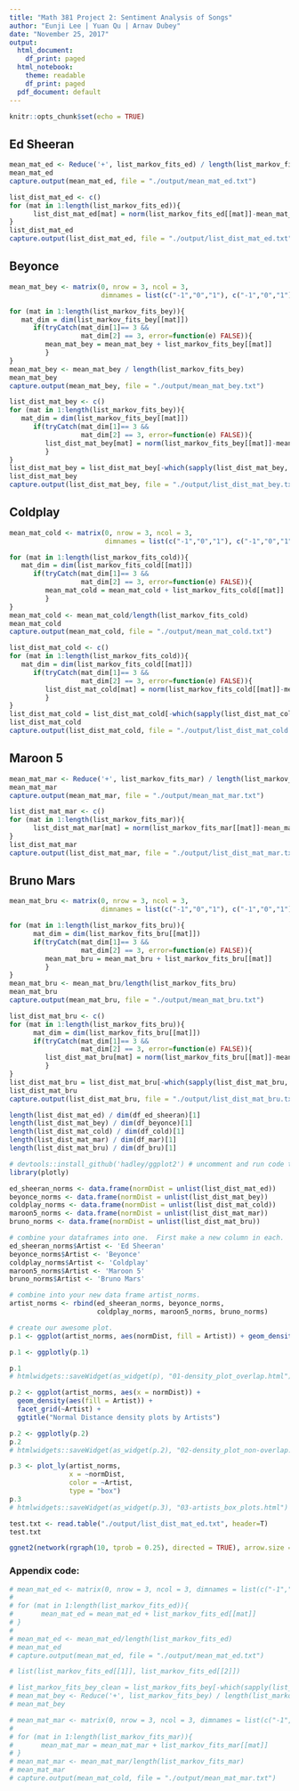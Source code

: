 ```yaml
---
title: "Math 381 Project 2: Sentiment Analysis of Songs"
author: "Eunji Lee | Yuan Qu | Arnav Dubey"
date: "November 25, 2017"
output:
  html_document:
    df_print: paged
  html_notebook:
    theme: readable
    df_print: paged
  pdf_document: default
---
```


```r
knitr::opts_chunk$set(echo = TRUE)
```


## Ed Sheeran

```r
mean_mat_ed <- Reduce('+', list_markov_fits_ed) / length(list_markov_fits_ed)
mean_mat_ed
capture.output(mean_mat_ed, file = "./output/mean_mat_ed.txt")
```


```r
list_dist_mat_ed <- c()
for (mat in 1:length(list_markov_fits_ed)){
      list_dist_mat_ed[mat] = norm(list_markov_fits_ed[[mat]]-mean_mat_ed, "2")
}  
list_dist_mat_ed
capture.output(list_dist_mat_ed, file = "./output/list_dist_mat_ed.txt")
```


## Beyonce

```r
mean_mat_bey <- matrix(0, nrow = 3, ncol = 3, 
                       dimnames = list(c("-1","0","1"), c("-1","0","1")))

for (mat in 1:length(list_markov_fits_bey)){
   mat_dim = dim(list_markov_fits_bey[[mat]])
      if(tryCatch(mat_dim[1]== 3 && 
                  mat_dim[2] == 3, error=function(e) FALSE)){
         mean_mat_bey = mean_mat_bey + list_markov_fits_bey[[mat]]
         }
}  
mean_mat_bey <- mean_mat_bey / length(list_markov_fits_bey)
mean_mat_bey
capture.output(mean_mat_bey, file = "./output/mean_mat_bey.txt")
```


```r
list_dist_mat_bey <- c()
for (mat in 1:length(list_markov_fits_bey)){
   mat_dim = dim(list_markov_fits_bey[[mat]])
      if(tryCatch(mat_dim[1]== 3 && 
                  mat_dim[2] == 3, error=function(e) FALSE)){
         list_dist_mat_bey[mat] = norm(list_markov_fits_bey[[mat]]-mean_mat_bey, "2")
         }
}  
list_dist_mat_bey = list_dist_mat_bey[-which(sapply(list_dist_mat_bey, is.na))]
list_dist_mat_bey
capture.output(list_dist_mat_bey, file = "./output/list_dist_mat_bey.txt")
```


## Coldplay

```r
mean_mat_cold <- matrix(0, nrow = 3, ncol = 3, 
                        dimnames = list(c("-1","0","1"), c("-1","0","1")))

for (mat in 1:length(list_markov_fits_cold)){
   mat_dim = dim(list_markov_fits_cold[[mat]])
      if(tryCatch(mat_dim[1]== 3 && 
                  mat_dim[2] == 3, error=function(e) FALSE)){
         mean_mat_cold = mean_mat_cold + list_markov_fits_cold[[mat]]
         }
}  
mean_mat_cold <- mean_mat_cold/length(list_markov_fits_cold)
mean_mat_cold
capture.output(mean_mat_cold, file = "./output/mean_mat_cold.txt")
```

```r
list_dist_mat_cold <- c()
for (mat in 1:length(list_markov_fits_cold)){
   mat_dim = dim(list_markov_fits_cold[[mat]])
      if(tryCatch(mat_dim[1]== 3 && 
                  mat_dim[2] == 3, error=function(e) FALSE)){
         list_dist_mat_cold[mat] = norm(list_markov_fits_cold[[mat]]-mean_mat_cold, "2")
         }
}  
list_dist_mat_cold = list_dist_mat_cold[-which(sapply(list_dist_mat_cold, is.na))]
list_dist_mat_cold
capture.output(list_dist_mat_cold, file = "./output/list_dist_mat_cold.txt")
```


## Maroon 5

```r
mean_mat_mar <- Reduce('+', list_markov_fits_mar) / length(list_markov_fits_mar)
mean_mat_mar
capture.output(mean_mat_mar, file = "./output/mean_mat_mar.txt")
```


```r
list_dist_mat_mar <- c()
for (mat in 1:length(list_markov_fits_mar)){
      list_dist_mat_mar[mat] = norm(list_markov_fits_mar[[mat]]-mean_mat_mar, "2")
}  
list_dist_mat_mar
capture.output(list_dist_mat_mar, file = "./output/list_dist_mat_mar.txt")
```


## Bruno Mars

```r
mean_mat_bru <- matrix(0, nrow = 3, ncol = 3, 
                       dimnames = list(c("-1","0","1"), c("-1","0","1")))

for (mat in 1:length(list_markov_fits_bru)){
      mat_dim = dim(list_markov_fits_bru[[mat]])
      if(tryCatch(mat_dim[1]== 3 && 
                  mat_dim[2] == 3, error=function(e) FALSE)){
         mean_mat_bru = mean_mat_bru + list_markov_fits_bru[[mat]]
         }
}  
mean_mat_bru <- mean_mat_bru/length(list_markov_fits_bru)
mean_mat_bru
capture.output(mean_mat_bru, file = "./output/mean_mat_bru.txt")
```

```r
list_dist_mat_bru <- c()
for (mat in 1:length(list_markov_fits_bru)){
      mat_dim = dim(list_markov_fits_bru[[mat]])
      if(tryCatch(mat_dim[1]== 3 && 
                  mat_dim[2] == 3, error=function(e) FALSE)){
         list_dist_mat_bru[mat] = norm(list_markov_fits_bru[[mat]]-mean_mat_bru, "2")
         }
}  
list_dist_mat_bru = list_dist_mat_bru[-which(sapply(list_dist_mat_bru, is.na))]
list_dist_mat_bru
capture.output(list_dist_mat_bru, file = "./output/list_dist_mat_bru.txt")
```

```r
length(list_dist_mat_ed) / dim(df_ed_sheeran)[1]
length(list_dist_mat_bey) / dim(df_beyonce)[1]
length(list_dist_mat_cold) / dim(df_cold)[1]
length(list_dist_mat_mar) / dim(df_mar)[1]
length(list_dist_mat_bru) / dim(df_bru)[1]
```

```r
# devtools::install_github('hadley/ggplot2') # uncomment and run code to install the dev version of ggplot2.
library(plotly)

ed_sheeran_norms <- data.frame(normDist = unlist(list_dist_mat_ed))
beyonce_norms <- data.frame(normDist = unlist(list_dist_mat_bey))
coldplay_norms <- data.frame(normDist = unlist(list_dist_mat_cold))
maroon5_norms <- data.frame(normDist = unlist(list_dist_mat_mar))
bruno_norms <- data.frame(normDist = unlist(list_dist_mat_bru))

# combine your dataframes into one.  First make a new column in each.
ed_sheeran_norms$Artist <- 'Ed Sheeran'
beyonce_norms$Artist <- 'Beyonce'
coldplay_norms$Artist <- 'Coldplay'
maroon5_norms$Artist <- 'Maroon 5'
bruno_norms$Artist <- 'Bruno Mars'

# combine into your new data frame artist_norms.
artist_norms <- rbind(ed_sheeran_norms, beyonce_norms, 
                      coldplay_norms, maroon5_norms, bruno_norms)

# create our awesome plot.
p.1 <- ggplot(artist_norms, aes(normDist, fill = Artist)) + geom_density(alpha = 0.2)

p.1 <- ggplotly(p.1)

p.1
# htmlwidgets::saveWidget(as_widget(p), "01-density_plot_overlap.html")
```

```r
p.2 <- ggplot(artist_norms, aes(x = normDist)) + 
  geom_density(aes(fill = Artist)) + 
  facet_grid(~Artist) + 
  ggtitle("Normal Distance density plots by Artists")

p.2 <- ggplotly(p.2)
p.2
# htmlwidgets::saveWidget(as_widget(p.2), "02-density_plot_non-overlap.html")
```

```r
p.3 <- plot_ly(artist_norms, 
               x = ~normDist, 
               color = ~Artist, 
               type = "box")
p.3
# htmlwidgets::saveWidget(as_widget(p.3), "03-artists_box_plots.html")
```

```r
test.txt <- read.table("./output/list_dist_mat_ed.txt", header=T)
test.txt 
```


```r
ggnet2(network(rgraph(10, tprob = 0.25), directed = TRUE), arrow.size = 12)
```


### Appendix code:

```r
# mean_mat_ed <- matrix(0, nrow = 3, ncol = 3, dimnames = list(c("-1","0","1"), c("-1","0","1")))
# 
# for (mat in 1:length(list_markov_fits_ed)){ 
#       mean_mat_ed = mean_mat_ed + list_markov_fits_ed[[mat]]
# }
# 
# mean_mat_ed <- mean_mat_ed/length(list_markov_fits_ed)
# mean_mat_ed
# capture.output(mean_mat_ed, file = "./output/mean_mat_ed.txt")
```

```r
# list(list_markov_fits_ed[[1]], list_markov_fits_ed[[2]])
```

```r
# list_markov_fits_bey_clean = list_markov_fits_bey[-which(sapply(list_markov_fits_bey, dim != c(3, 3)))]
# mean_mat_bey <- Reduce('+', list_markov_fits_bey) / length(list_markov_fits_bey)
# mean_mat_bey
```

```r
# mean_mat_mar <- matrix(0, nrow = 3, ncol = 3, dimnames = list(c("-1","0","1"), c("-1","0","1")))
# 
# for (mat in 1:length(list_markov_fits_mar)){
#       mean_mat_mar = mean_mat_mar + list_markov_fits_mar[[mat]]
# }  
# mean_mat_mar <- mean_mat_mar/length(list_markov_fits_mar)
# mean_mat_mar
# capture.output(mean_mat_cold, file = "./output/mean_mat_mar.txt")
```